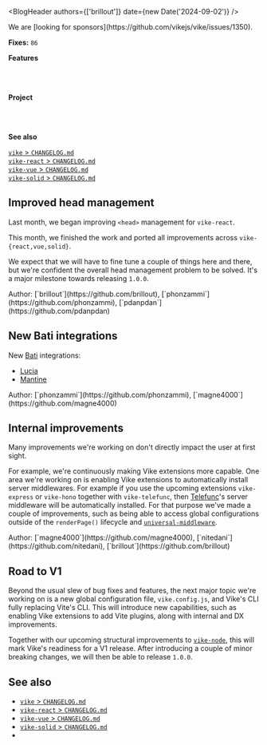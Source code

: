 
<BlogHeader authors={['brillout']} date={new Date('2024-09-02')} />

<Contribution>
  We are [looking for sponsors](https://github.com/vikejs/vike/issues/1350).
</Contribution>

**Fixes:** `86`

**Features**

<Link href="#improved-head-management" /><br/>
<Link href="#new-bati-integrations" /><br/>

**Project**

<Link href="#internal-improvements" /><br/>
<Link href="#road-to-v1" /><br/>

**See also**

[`vike` > `CHANGELOG.md`](https://github.com/vikejs/vike/blob/main/CHANGELOG.md)  
[`vike-react` > `CHANGELOG.md`](https://github.com/vikejs/vike-react/blob/main/packages/vike-react/CHANGELOG.md)  
[`vike-vue` > `CHANGELOG.md`](https://github.com/vikejs/vike-vue/blob/main/packages/vike-vue/CHANGELOG.md)  
[`vike-solid` > `CHANGELOG.md`](https://github.com/vikejs/vike-solid/blob/main/CHANGELOG.md)  


## Improved head management

Last month, we began <Link href="/head-tags">improving `<head>` management</Link> for `vike-react`.

This month, we finished the work and ported all improvements across `vike-{react,vue,solid}`.

We expect that we will have to fine tune a couple of things here and there, but we're confident the overall head management problem to be solved. It's a major milestone towards releasing `1.0.0`.

<Contribution>
  Author: [`brillout`](https://github.com/brillout), [`phonzammi`](https://github.com/phonzammi), [`pdanpdan`](https://github.com/pdanpdan)
</Contribution>


## New Bati integrations

New [Bati](https://batijs.dev) integrations:
 - [Lucia](https://lucia-auth.com)
 - [Mantine](https://mantine.dev)

<Contribution>
  Author: [`phonzammi`](https://github.com/phonzammi), [`magne4000`](https://github.com/magne4000)
</Contribution>


## Internal improvements

Many improvements we're working on don't directly impact the user at first sight.

For example, we're continuously making Vike extensions more capable. One area we're working on is enabling Vike extensions to automatically install server middlewares. For example if you use the upcoming extensions `vike-express` or `vike-hono` together with `vike-telefunc`, then [Telefunc](https://telefunc.com)'s server middleware will be automatically installed. For that purpose we've made a couple of improvements, such as being able to access global configurations outside of the `renderPage()` lifecycle and [`universal-middleware`](https://github.com/magne4000/universal-middleware).

<Contribution>
  Author: [`magne4000`](https://github.com/magne4000), [`nitedani`](https://github.com/nitedani), [`brillout`](https://github.com/brillout)
</Contribution>


## Road to V1

Beyond the usual slew of bug fixes and features, the next major topic we're working on is a new global configuration file, `vike.config.js`, and Vike's CLI fully replacing Vite's CLI. This will introduce new capabilities, such as enabling Vike extensions to add Vite plugins, along with internal and DX improvements.

Together with our upcoming structural improvements to [`vike-node`](https://github.com/vikejs/vike-node), this will mark Vike's readiness for a V1 release. After introducing a couple of minor breaking changes, we will then be able to release `1.0.0`.


## See also

- [`vike` > `CHANGELOG.md`](https://github.com/vikejs/vike/blob/main/CHANGELOG.md)
- [`vike-react` > `CHANGELOG.md`](https://github.com/vikejs/vike-react/blob/main/packages/vike-react/CHANGELOG.md)
- [`vike-vue` > `CHANGELOG.md`](https://github.com/vikejs/vike-vue/blob/main/packages/vike-vue/CHANGELOG.md)
- [`vike-solid` > `CHANGELOG.md`](https://github.com/vikejs/vike-solid/blob/main/CHANGELOG.md)
- <Link href="/releases" />
